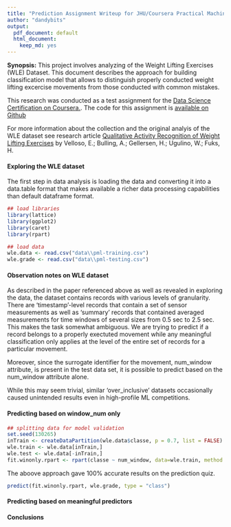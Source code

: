 ```yaml
---
title: "Prediction Assignment Writeup for JHU/Coursera Practical Machine Learning Class"
author: "dandybits"
output:
  pdf_document: default
  html_document:
    keep_md: yes
---
```

**Synopsis:** This project involves analyzing of the Weight Lifting Exercises (WLE) Dataset. This document describes the approach for building classification model that allows to distinguish properly conducted weight lifting excercise movements from those conducted with common mistakes. 

This research was conducted as a test assignment for the [Data Science Certification on Coursera.](https://www.coursera.org/specializations/jhudatascienc). The code for this assignment is [available on Github](https://github.com/dandybits/ml4wle)  

For more information about the collection and the original analyis of the WLE dataset see research article [Qualitative Activity Recognition of Weight Lifting Exercises]( http://groupware.les.inf.puc-rio.br/har#weight_lifting_exercises#ixzz3ylUwfOl8) by Velloso, E.; Bulling, A.; Gellersen, H.; Ugulino, W.; Fuks, H. 

#### Exploring the WLE dataset
The first step in data analysis is loading the data and converting it into a data.table format that makes available a richer data processing capabilities than default dataframe format. 

```r
## load libraries
library(lattice)
library(ggplot2)
library(caret)
library(rpart)

## load data 
wle.data <- read.csv("data\\pml-training.csv")
wle.grade <- read.csv("data\\pml-testing.csv")

```

#### Observation notes on WLE dataset
As described in the paper referenced above as well as revealed in exploring the data, the dataset contains records with various levels of granularity. There are 'timestamp'-level records that contain a set of sensor measurements as well as 'summary' records that contained averaged measurements for time windows of several sizes from 0.5 sec to 2.5 sec.
This makes the task somewhat ambiguous. We are trying to predict if a record belongs to a properly exectuted movement while any meaningful classification only applies at the level of the entire set of records for a particular movement. 

Moreover, since the surrogate identifier for the movement, num_window attribute, is present in the test data set, it is possible to predict based on the num_window attribute alone. 

While this may seem trivial, similar 'over_inclusive' datasets occasionally caused unintended results even in high-profile ML competitions.  

#### Predicting based on window_num only
```r
## splitting data for model validation
set.seed(130265)
inTrain <- createDataPartition(wle.data$classe, p = 0.7, list = FALSE)
wle.train <- wle.data[inTrain,]
wle.test <- wle.data[-inTrain,]
fit.winonly.rpart <- rpart(classe ~ num_window, data=wle.train, method = "class", cp=0.0025)
```

The aboove approach gave 100% accurate results on the prediction quiz. 
```r
predict(fit.winonly.rpart, wle.grade, type = "class")
```

#### Predicting based on meaningful predictors 

#### Conclusions
